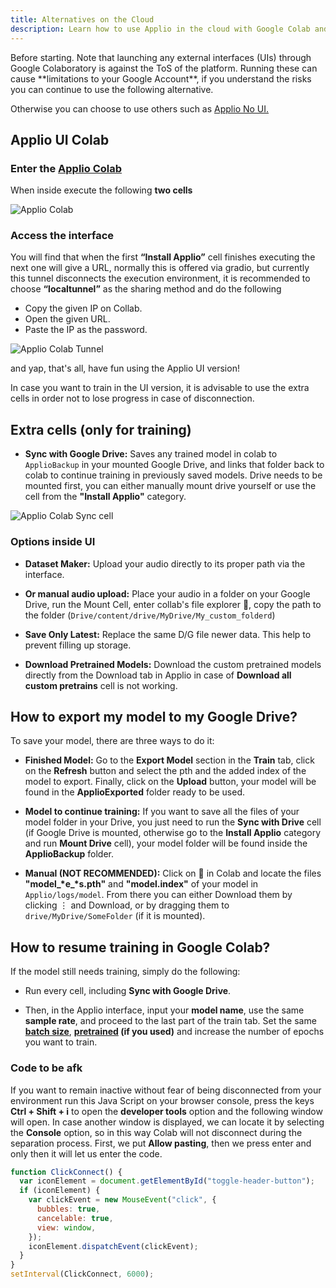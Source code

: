 ```yaml
---
title: Alternatives on the Cloud
description: Learn how to use Applio in the cloud with Google Colab and other alternatives
---
```



<Aside type="caution">
  Before starting. Note that launching any external interfaces (UIs) through Google Colaboratory is against the ToS of the platform. Running these can cause **limitations to your Google Account**, if you understand the risks you can continue to use the following alternative.

  Otherwise you can choose to use others such as [Applio No UI.](https://colab.research.google.com/github/iahispano/applio/blob/main/assets/Applio_NoUI.ipynb)
</Aside>

## Applio UI Colab

### Enter the [Applio Colab](https://colab.research.google.com/github/iahispano/applio/blob/main/assets/Applio.ipynb)

When inside execute the following **two cells**

![Applio Colab](/images/colab.png)

### Access the interface
You will find that when the first **“Install Applio”** cell finishes executing the next one will give a URL, normally this is offered via gradio, but currently this tunnel disconnects the execution environment, it is recommended to choose **“localtunnel”** as the sharing method and do the following

- Copy the given IP on Collab.
- Open the given URL.
- Paste the IP as the password.

![Applio Colab Tunnel](/images/tunel.png)

and yap, that's all, have fun using the Applio UI version!

<Aside type="note">
In case you want to train in the UI version, it is advisable to use the extra cells in order not to lose progress in case of disconnection.
</Aside>

## Extra cells (only for training)

- **Sync with Google Drive:**
Saves any trained model in colab to `ApplioBackup` in your mounted Google Drive, and links that folder back to colab to continue training in previously saved models. Drive needs to be mounted first, you can either manually mount drive yourself or use the cell from the **"Install Applio"** category.

![Applio Colab Sync cell](/images/extra-colab.png)

### Options inside UI

- **Dataset Maker:** Upload your audio directly to its proper path via the interface.

- **Or manual audio upload:** Place your audio in a folder on your Google Drive, run the Mount Cell, enter collab's file explorer 📁, copy the path to the folder (`Drive/content/drive/MyDrive/My_custom_folderd`)

- **Save Only Latest:** Replace the same D/G file newer data. This help to prevent filling up storage.

- **Download Pretrained Models:** Download the custom pretrained models directly from the Download tab in Applio in case of **Download all custom pretrains** cell is not working.

## How to export my model to my Google Drive?

To save your model, there are three ways to do it:

- **Finished Model:** Go to the **Export Model** section in the **Train** tab, click on the **Refresh** button and select the pth and the added index of the model to export. Finally, click on the **Upload** button, your model will be found in the **ApplioExported** folder ready to be used.

- **Model to continue training:** If you want to save all the files of your model folder in your Drive, you just need to run the **Sync with Drive** cell (if Google Drive is mounted, otherwise go to the **Install Applio** category and run **Mount Drive** cell), your model folder will be found inside the **ApplioBackup** folder.

- **Manual (NOT RECOMMENDED):** Click on 📁 in Colab and locate the files **"model_\*e_\*s.pth"** and **"model.index"** of your model in `Applio/logs/model`. From there you can either Download them by clicking ⋮ and Download, or by dragging them to `drive/MyDrive/SomeFolder` (if it is mounted).

## How to resume training in Google Colab?

If the model still needs training, simply do the following:

- Run every cell, including **Sync with Google Drive**.

- Then, in the Applio interface, input your **model name**, use the same **sample rate**, and proceed to the last part of the train tab. Set the same **[batch size](/images/faq#terminology)**, **[pretrained](/images/getting-started/pretrained/) (if you used)** and increase the number of epochs you want to train.

### Code to be afk

If you want to remain inactive without fear of being disconnected from your environment run this Java Script on your browser console, press the keys **Ctrl + Shift + i** to open the **developer tools** option and the following window will open. In case another window is displayed, we can locate it by selecting the **Console** option, so in this way Colab will not disconnect during the separation process. First, we put **Allow pasting**, then we press enter and only then it will let us enter the code.

```js
function ClickConnect() {
  var iconElement = document.getElementById("toggle-header-button");
  if (iconElement) {
    var clickEvent = new MouseEvent("click", {
      bubbles: true,
      cancelable: true,
      view: window,
    });
    iconElement.dispatchEvent(clickEvent);
  }
}
setInterval(ClickConnect, 6000);
```

